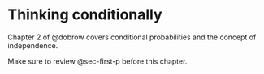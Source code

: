 # Thinking conditionally  {#sec-think-cond}

Chapter 2 of @dobrow covers conditional probabilities and the concept of independence. 

Make sure to review @sec-first-p before this chapter.